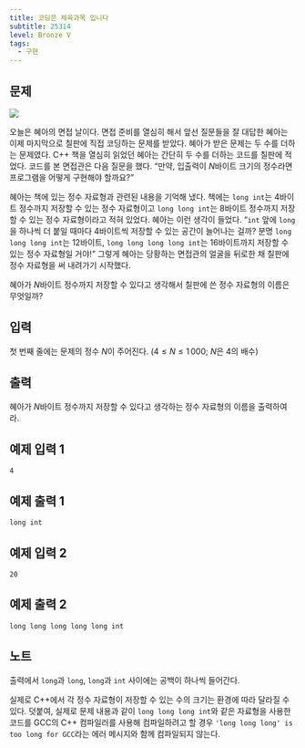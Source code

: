 ```yaml
---
title: 코딩은 체육과목 입니다
subtitle: 25314
level: Bronze V
tags:
  - 구현
---
```


## 문제

![](https://u.acmicpc.net/ccbbee06-7e6f-4e56-bb9f-9a1abd795508/long-long-long-img1.png)

오늘은 혜아의 면접 날이다. 면접 준비를 열심히 해서 앞선 질문들을 잘 대답한 혜아는 이제 마지막으로 칠판에 직접 코딩하는 문제를 받았다. 혜아가 받은 문제는 두 수를 더하는 문제였다. C++ 책을 열심히 읽었던 혜아는 간단히 두 수를 더하는 코드를 칠판에 적었다. 코드를 본 면접관은 다음 질문을 했다. “만약, 입출력이 $N$바이트 크기의 정수라면 프로그램을 어떻게 구현해야 할까요?”

혜아는 책에 있는 정수 자료형과 관련된 내용을 기억해 냈다. 책에는 `long int`는 $4$바이트 정수까지 저장할 수 있는 정수 자료형이고 `long long int`는 $8$바이트 정수까지 저장할 수 있는 정수 자료형이라고 적혀 있었다. 혜아는 이런 생각이 들었다. “`int` 앞에 `long`을 하나씩 더 붙일 때마다 $4$바이트씩 저장할 수 있는 공간이 늘어나는 걸까? 분명 `long long long int`는 $12$바이트, `long long long long int`는 $16$바이트까지 저장할 수 있는 정수 자료형일 거야!” 그렇게 혜아는 당황하는 면접관의 얼굴을 뒤로한 채 칠판에 정수 자료형을 써 내려가기 시작했다.

혜아가 $N$바이트 정수까지 저장할 수 있다고 생각해서 칠판에 쓴 정수 자료형의 이름은 무엇일까?

## 입력

첫 번째 줄에는 문제의 정수 $N$이 주어진다. $(4\le N\le 1\, 000$; $N$은 $4$의 배수$)$

## 출력

혜아가 $N$바이트 정수까지 저장할 수 있다고 생각하는 정수 자료형의 이름을 출력하여라.

## 예제 입력 1

```
4
```

## 예제 출력 1

```
long int
```

## 예제 입력 2

```
20
```

## 예제 출력 2

```
long long long long long int
```

## 노트

출력에서 `long`과 `long`, `long`과 `int` 사이에는 공백이 하나씩 들어간다.

실제로 C++에서 각 정수 자료형이 저장할 수 있는 수의 크기는 환경에 따라 달라질 수 있다. 덧붙여, 실제로 문제 내용과 같이 `long long long int`와 같은 자료형을 사용한 코드를 GCC의 C++ 컴파일러를 사용해 컴파일하려고 할 경우 `'long long long' is too long for GCC`라는 에러 메시지와 함께 컴파일되지 않는다.
